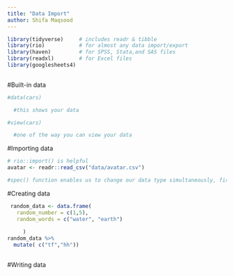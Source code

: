 ```yaml
---
title: "Data Import"
author: Shifa Maqsood
---
```


```r

library(tidyverse)     # includes readr & tibble
library(rio)           # for almost any data import/export
library(haven)         # for SPSS, Stata,and SAS files
library(readxl)        # for Excel files
library(googlesheets4)
       
```

#Built-in data
```r
#data(cars)

  #this shows your data

#view(cars) 

  #one of the way you can view your data
```

#Importing data

```r
# rio::import() is helpful
avatar <- readr::read_csv("data/avatar.csv")

#spec() function enables us to change our data type simultaneously, first load package readr::read_whatever file type
```

#Creating data
```r
 random_data <- data.frame(
   random_number = c(1,5),
   random_words = c("water", "earth")
 
     )
random_data %>%
  mutate( c("tf","hh"))
  

```
#Writing data

```r





```

